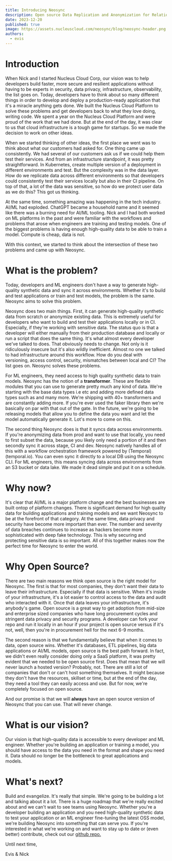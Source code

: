 ```yaml
---
title: Introducing Neosync
description: Open source Data Replication and Anonymization for Relational and Tabular Data
date: 2023-12-20
published: true
image: https://assets.nucleuscloud.com/neosync/blog/neosync-header.png
authors:
  - evis
---
```



# Introduction

When Nick and I started Nucleus Cloud Corp, our vision was to help developers build faster, more secure and resilient applications without having to be experts in security, data privacy, infrastructure, observability, the list goes on. Today, developers have to think about so many different things in order to develop and deploy a production-ready application that it's a miracle anything gets done. We built the Nucleus Cloud Platform to solve these problems and get developers back to what they love doing, writing code. We spent a year on the Nucleus Cloud Platform and were proud of the work that we had done. But at the end of the day, it was clear to us that cloud infrastructure is a tough game for startups. So we made the decision to work on other ideas.

When we started thinking of other ideas, the first place we went was to think about what our customers had asked for. One thing came up consistently. We had several of our customers ask us if we could help them test their services. And from an infrastructure standpoint, it was pretty straightforward. In Kubernetes, create multiple version of a deployment in different environments and test. But the complexity was in the data layer. How do we replicate data across different environments so that developers could consistently test their services locally but also in their CI pipeline. On top of that, a lot of the data was sensitive, so how do we protect user data as we do this? This got us thinking.

At the same time, something amazing was happening in the tech industry. AI/ML had exploded. ChatGPT became a household name and it seemed like there was a burning need for AI/ML tooling. Nick and I had both worked on ML platforms in the past and were familiar with the workflows and problems that arose when engineers are training and testing models. One of the biggest problems is having enough high-quality data to be able to train a model. Compute is cheap, data is not.

With this context, we started to think about the intersection of these two problems and came up with Neosync.

# What is the problem?

Today, developers and ML engineers don't have a way to generate high-quality synthetic data and sync it across environments. Whether it's to build and test applications or train and test models, the problem is the same. Neosync aims to solve this problem.

Neosync does two main things. First, it can generate high-quality synthetic data from scratch or anonymize existing data. This is extremely useful for developers who want to build and test their applications locally or in CI. Especially, if they're working with sensitive data. The status quo is that a developer will either manually <InlineBlogCode children='PGDUMP' /> from their production database and <InlineBlogCode children='PGRESTORE' /> locally or run a script that does the same thing. It's what almost every developer we've talked to does. That obviously needs to change. Not only is it ridiculously insecure but it's also wildly inefficient.
Almost no one we talked to had infrastructure around this workflow. How do you deal with versioning, access control, security, mismatches between local and CI? The list goes on. Neosync solves these problems.

For ML engineers, they need access to high quality synthetic data to train models. Neosync has the notion of a **transformer**. These are flexible modules that you can use to generate pretty much any kind of data. We're starting with the base data types i.e <InlineBlogCode children='float64, int64, strings' /> etc and adding more defined data types such as <InlineBlogCode children='first_name, last_name, address, ssn' /> and many more. We're shipping with 40+ transformers and are constantly adding more. If you're ever used the faker library then we're basically on par with that out of the gate. In the future, we're going to be releasing models that allow you to define the data you want and let the model automatically generate it. Lot's more to come on this.

The second thing Neosync does is that it syncs data across environments. If you're anonymizing data from prod and want to use that locally, you need to first subset the data, because you likely only need a portion of it and then secondly sync it across stage, CI and dev. Neosync natively handles all of this with a workflow orchestration framework powered by (Temporal)(temporal.io). You can even sync it directly to a local DB using the Neosync CLI. For ML engineers, this means syncing data across environments from an S3 bucket or data lake. We made it dead simple and put it on a schedule.

# Why now?

It's clear that AI/ML is a major platform change and the best businesses are built ontop of platform changes. There is significant demand for high quality data for building applications and training models and we want Neosync to be at the forefront of that category. At the same time, data privacy and security have become more important than ever. The number and severity of data breaches continues to increase as hackers become more sophisticated with deep fake technology. This is why securing and protecting sensitive data is so important. All of this together makes now the perfect time for Neosync to enter the world.

# Why Open Source?

There are two main reasons we think open source is the right model for Neosync. The first is that for most companies, they don't want their data to leave their infrastructure. Especially if that data is sensitive. When it's inside of your infrastructure, it's a lot easier to control access to the data and audit who interacted with it. Once that data leaves your infrastructure, it's anybody's game. Open source is a great way to get adoption from mid-size and enterprise sized companies who have long procurement cycles and stringent data privacy and security programs. A developer can fork your repo and run it locally in an hour if your project is open source versus if it's not, well, then you're in procurement hell for the next 6-9 months.

The second reason is that we fundamentally believe that when it comes to data, open source wins. Whether it's databases, ETL pipelines, big data applications or AI/ML models, open source is the best path forward. In fact, we didn't even really consider doing only a SaaS platform, it was pretty evident that we needed to be open source first. Does that mean that we will never launch a hosted version? Probably, not. There are still a lot of companies that don't or can't host something themselves. It might because they don't have the resources, skillset or time, but at the end of the day, they need a tool they can easily access and use. But for now, we're completely focused on open source.

And our promise is that we will **always** have an open source version of Neosync that you can use. That will never change.

# What is our vision?

Our vision is that high-quality data is accessible to every developer and ML engineer. Whether you're building an application or training a model, you should have access to the data you need in the format and shape you need it. Data should no longer be the bottleneck to great applications and models.

# What's next?

Build and evangelize. It's really that simple. We're going to be building a lot and talking about it a lot. There is a huge roadmap that we're really excited about and we can't wait to see teams using Neosync. Whether you're a developer building an application and you need high-quality synthetic data to test your application or an ML engineer fine-tuning the latest OSS model, we're building Neosync into something that can serve you. If you're interested in what we're working on and want to stay up to date or (even better) contribute, check out our [github repo.](https://github.com/nucleuscloud/neosync)

Until next time,

Evis & Nick
